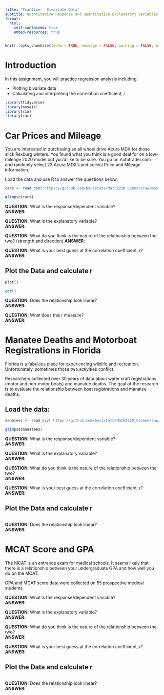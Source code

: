```yaml
---
title: "Practice:  Bivariate Data"
subtitle: Quantitative Response and Quantitative Explanatory Variables
format:
  html:
    self-contained: true
    embed-resources: true
---
```

```r
knitr::opts_chunk$set(echo = TRUE, message = FALSE, warning = FALSE, error = TRUE)
```


# Introduction

In this assignment, you will practice regression analysis including:

  * Plotting bivariate data
  * Calculating and interpreting the correlation coefficient, r
    
```r

library(tidyverse)
library(mosaic)
library(rio)
library(car)

```

# Car Prices and Mileage

You are interested in purchasing an all wheel drive Acura MDX for those slick Rexburg winters.  You found what you think is a good deal for on a low-mileage 2020 model but you'd like to be sure.  You go on Autotrader.com and randomly select 23 Acura MDX's and collect Price and Mileage information.

Load the data and use R to answer the questions below.  

```r

cars <- read_csv('https://github.com/byuistats/Math221D_Cannon/raw/master/Data/acuraMDX_price_vs_mileage.csv')

glimpse(cars)

```

__QUESTION__:  What is the response/dependent variable?  
__ANSWER__:  


__QUESTION__:  What is the explanatory variable?  
__ANSWER__:  


__QUESTION__:  What do you think is the nature of the relationship between the two?  (strength and direction)
__ANSWER__:  


__QUESTION__:  What is your best guess at the correlation coefficient, $r$?  
__ANSWER__:  


## Plot the Data and calculate r

```r

plot()

cor()

```


__QUESTION__:  Does the relationship look linear?  
__ANSWER__:  


__QUESTION__:  What does this r measure?  
__ANSWER__:  



# Manatee Deaths and Motorboat Registrations in Florida

Florida is a fabulous place for experiencing wildlife and recreation.  Unfortunately, sometimes those two activities conflict.

Researchers collected over 30 years of data about water craft registrations (motor and non-motor boats) and manatee deaths.  The goal of the research is to evaluate the relationship between boat registrations and manatee deaths.

## Load the data:

```r
manatees <- read_csv('https://github.com/byuistats/Math221D_Cannon/raw/master/Data/manatees.csv')

glimpse(manatees)
```


__QUESTION__:  What is the response/dependent variable?  
__ANSWER__:  


__QUESTION__:  What is the explanatory variable?  
__ANSWER__:  


__QUESTION__:  What do you think is the nature of the relationship between the two?  
__ANSWER__:  


__QUESTION__:  What is your best guess at the correlation coefficient, $r$?  
__ANSWER__:  


## Plot the Data and calculate r

```r



```

__QUESTION__:  Does the relationship look linear?  
__ANSWER__:  





# MCAT Score and GPA

The MCAT is an entrance exam for medical schools.  It seems likely that there is a relationship between your undergraduate GPA and how well you do on the MCAT.  

GPA and MCAT score data were collected on 55 prospective medical students.  

__QUESTION__:  What is the response/dependent variable?  
__ANSWER__:  


__QUESTION__:  What is the explanatory variable?  
__ANSWER__:  


__QUESTION__:  What do you think is the nature of the relationship between the two?  
__ANSWER__:  


__QUESTION__:  What is your best guess at the correlation coefficient, $r$?  
__ANSWER__:  


## Plot the Data and calculate r

```r



```

__QUESTION__:  Does the relationship look linear?  
__ANSWER__:  


